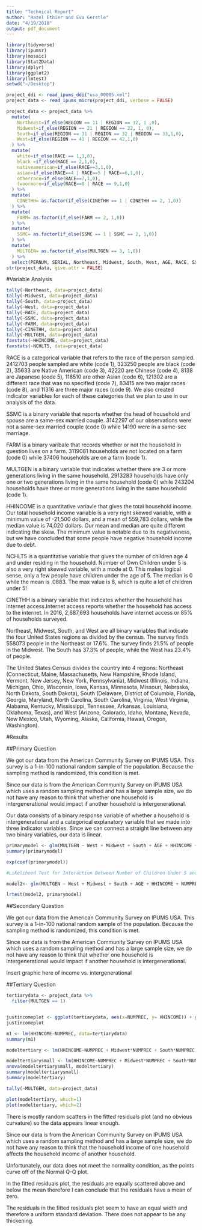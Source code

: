 ```yaml
---
title: "Technical Report"
author: "Hazel Ethier and Eva Gerstle"
date: "4/19/2018"
output: pdf_document
---
```


\newpage

```r
library(tidyverse)
library(ipumsr)
library(mosaic)
library(Stat2Data)
library(dplyr)
library(ggplot2)
library(lmtest)
setwd("~/Desktop")

project_ddi <- read_ipums_ddi("usa_00005.xml")
project_data <- read_ipums_micro(project_ddi, verbose = FALSE)

```

```r
project_data <- project_data %>%
  mutate(
    Northeast=if_else(REGION == 11 | REGION == 12, 1 ,0),
    Midwest=if_else(REGION == 21 | REGION == 22, 1, 0),
    South=if_else(REGION == 31 | REGION == 32 | REGION == 33,1,0),
    West=if_else(REGION == 41 | REGION == 42,1,0)
  ) %>%
  mutate(
    white=if_else(RACE == 1,1,0),
    black =if_else(RACE == 2,1,0),
    nativeamerican=if_else(RACE==3,1,0),
    asian=if_else(RACE==4 | RACE==5 | RACE==6,1,0),
    otherrace=if_else(RACE==7,1,0),
    twoormore=if_else(RACE==8 | RACE == 9,1,0)
  ) %>%
  mutate(
    CINETHH= as.factor(if_else(CINETHH == 1 | CINETHH == 2, 1,0))
  ) %>%
  mutate(
    FARM= as.factor(if_else(FARM == 2, 1,0))
  ) %>%
  mutate(
    SSMC= as.factor(if_else(SSMC == 1 | SSMC == 2, 1,0))
  ) %>%
  mutate(
    MULTGEN= as.factor(if_else(MULTGEN == 3, 1,0))
  ) %>%
  select(PERNUM, SERIAL, Northeast, Midwest, South, West, AGE, RACE, SSMC, FARM, CINETHH, MULTGEN, HHINCOME, NCHLT5, white, black, nativeamerican, asian, otherrace, twoormore, NUMPREC)
str(project_data, give.attr = FALSE)
```
#Variable Analysis
```r
tally(~Northeast, data=project_data)
tally(~Midwest, data=project_data)
tally(~South, data=project_data)
tally(~West, data=project_data)
tally(~RACE, data=project_data)
tally(~SSMC, data=project_data)
tally(~FARM, data=project_data)
tally(~CINETHH, data=project_data)
tally(~MULTGEN, data=project_data)
favstats(~HHINCOME, data=project_data)
favstats(~NCHLT5, data=project_data)
```

RACE is a categorical variable that refers to the race of the person sampled. 2412703 people sampled are white (code 1), 323250 people are black (code 2), 35633 are Native American (code 3), 42220 are Chinese (code 4), 8138 are Japanese (code 5), 118510 are other Asian (code 6), 121302 are a different race that was no specified (code 7), 83415 are two major races (code 8), and 11316 are three major races (code 9). We also created indicator variables for each of these categories that we plan to use in our analysis of the data. 

SSMC is a binary variable that reports whether the head of household and spouse are a same-sex married couple. 3142297 of our observations were not a same-sex married couple (code 0) while 14190 were in a same-sex marriage.

FARM is a binary varibale that records whether or not the household in question lives on a farm. 3119081 households are not located on a farm (code 0) while 37406 households are on a farm (code 1).

MULTGEN is a binary variable that indicates whether there are 3 or more generations living in the same household. 2913283 households have only one or two generations living in the same household (code 0) while 243204 households have three or more generations living in the same household (code 1).

HHINCOME is a quantitative variavle that gives the total household income. Our total household income variable is a very right skewed variable, with a minimum value of -21,500 dollars, and a mean of 559,783 dollars, while the median value is 74,020 dollars. Our mean and median are quite different indicating the skew. The minimum value is notable due to its negativeness, but we have concluded that some people have negative household income due to debt.  

NCHLT5 is a quantitative variable that gives the number of children age 4 and under residing in the household. Number of Own Children under 5 is also a very right skewed variable, with a mode at 0. This makes logical sense, only a few people have children under the age of 5. The median is 0 while the mean is .0883. The max value is 8, which is quite a lot of children under 5!

CINETHH is a binary variable that indicates whether the household has internet access.Internet access reports whether the household has access to the internet. In 2016, 2,687,693 households have internet access or 85% of households surveyed.

Northeast, Midwest, South, and West are all binary variables that indicate the four United States regions as divided by the census. The survey finds 558073 people in the Northeast or 17.6%. The survey finds 21.5% of people in the Midwest. The South has 37.3% of people, while the West has 23.4% of people. 

The United States Census divides the country into 4 regions: Northeast (Connecticut, Maine, Massachusetts, New Hampshire, Rhode Island, Vermont, New Jersey, New York, Pennsylvania), Midwest (Illinois, Indiana, Michigan, Ohio, Wisconsin, Iowa, Kansas, Minnesota, Missouri, Nebraska, North Dakota, South Dakota), South (Delaware, District of Columbia, Florida, Georgia, Maryland, North Carolina, South Carolina, Virginia, West Virginia, Alabama, Kentucky, Mississippi, Tennessee, Arkansas, Louisiana, Oklahoma, Texas), and West (Arizona, Colorado, Idaho, Montana, Nevada, New Mexico, Utah, Wyoming, Alaska, California, Hawaii, Oregon, Washington).

#Results

##Primary Question 

\textbf{Randomization:}

We got our data from the American Community Survey on IPUMS USA. This survey is a 1-in-100 national random sample of the population. Because the sampling method is randomized, this condition is met. 

\textbf{Independence:}

Since our data is from the American Community Survey on IPUMS USA which uses a random sampling method and has a large sample size, we do not have any reason to think that whether one household is intergenerational would impact if another household is intergenerational. 

\textbf{Linearity:}

Our data consists of a binary response variable of whether a household is intergenerational and a categorical explanatory variable that we made into three indicator variables. Since we can connect a straight line between any two binary variables, our data is linear. 

```r
primarymodel <- glm(MULTGEN ~ West + Midwest + South + AGE + HHINCOME + NUMPREC + NCHLT5 + NUMPREC*NCHLT5 + FARM + black + nativeamerican + asian +otherrace + twoormore , family=binomial, data = project_data)
summary(primarymodel)
```
```r
exp(coef(primarymodel))
```

```r
#Likelihood Test for Interaction Between Number of Children Under 5 and Number of People in the House

model2<- glm(MULTGEN ~ West + Midwest + South + AGE + HHINCOME + NUMPREC + NCHLT5 + FARM + black + nativeamerican + asian +otherrace + twoormore , family=binomial, data = project_data)

lrtest(model2, primarymodel)
```

##Secondary Question

\textbf{Randomization:}

We got our data from the American Community Survey on IPUMS USA. This survey is a 1-in-100 national random sample of the population. Because the sampling method is randomized, this condition is met. 

\textbf{Independence:}

Since our data is from the American Community Survey on IPUMS USA which uses a random sampling method and has a large sample size, we do not have any reason to think that whether one household is intergenerational would impact if another household is intergenerational. 

\textbf{Linearity:}

Insert graphic here of income vs. intergenerational 

##Tertiary Question
```r
tertiarydata <- project_data %>%
  filter(MULTGEN == 1)


justincomeplot <- ggplot(tertiarydata, aes(x=NUMPREC, y= HHINCOME)) + geom_jitter(alpha =.1, color ="blue") 
justincomeplot

m1 <- lm(HHINCOME~NUMPREC, data=tertiarydata)
summary(m1)

modeltertiary <- lm(HHINCOME~NUMPREC + Midwest*NUMPREC + South*NUMPREC + West*NUMPREC + AGE + FARM + NCHLT5 + black*NUMPREC + nativeamerican*NUMPREC + asian*NUMPREC + otherrace*NUMPREC + twoormore*NUMPREC + CINETHH + SSMC, data=tertiarydata)

modeltertiarysmall <- lm(HHINCOME~NUMPREC + Midwest*NUMPREC + South*NUMPREC + West*NUMPREC, data=tertiarydata)
anova(modeltertiarysmall, modeltertiary)
summary(modeltertiarysmall)
summary(modeltertiary)

```
```r
tally(~MULTGEN, data=project_data)
```

```r
plot(modeltertiary, which=1)
plot(modeltertiary, which=2)
```

\textbf{Linearity:} There is mostly random scatters in the fitted residuals plot (and no obvious curvature) so the data appears linear enough.

\textbf{Independence:} Since our data is from the American Community Survey on IPUMS USA which uses a random sampling method and has a large sample size, we do not have any reason to think that the household income of one household affects the household income of another household.

\textbf{Normality:} Unfortunately, our data does not meet the normality condition, as the points curve off of the Normal Q-Q plot.

\textbf{Zero Mean:} In the fitted residuals plot, the residuals are equally scattered above and below the mean therefore I can conclude that the residuals have a mean of zero. 

\textbf{Equal Variance:}The residuals in the fitted residuals plot seem to have an equal width and therefore a uniform standard deviation. There does not appear to be any thickening.
